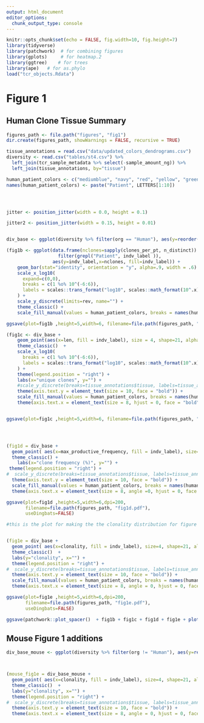```yaml
---
output: html_document
editor_options: 
  chunk_output_type: console
---
```

```r
knitr::opts_chunk$set(echo = FALSE, fig.width=10, fig.height=7) 
library(tidyverse) 
library(patchwork)  # for combining figures
library(gplots)     # for heatmap.2
library(ggtree)    # for trees
library(ape)   # for as.phylo
load("tcr_objects.Rdata")
```

# Figure 1



## Human Clone Tissue Summary

```r
figures_path <- file.path("figures", "fig1")
dir.create(figures_path, showWarnings = FALSE, recursive = TRUE)

tissue_annotations = read.csv("data/updated_colors_dendrograms.csv")
diversity <- read.csv("tables/st4.csv") %>% 
  left_join(tcr_sample_metadata %>% select(-sample_amount_ng)) %>% 
  left_join(tissue_annotations, by="tissue")

human_patient_colors <- c("mediumblue", "navy", "red", "yellow", "green4", "lightskyblue", "saddlebrown", "gray75", "gray45", "gray 85")
names(human_patient_colors) <- paste("Patient", LETTERS[1:10])




jitter <- position_jitter(width = 0.0, height = 0.1)

jitter2 <- position_jitter(width = 0.15, height = 0.01)


div_base <- ggplot(diversity %>% filter(org == "Human"), aes(y=reorder(tissue_label_fig1, desc(anatomic_order))))

(fig1b <- ggplot(data.frame(nclones=sapply(clones_per_pt, n_distinct)) %>% rownames_to_column("indv_label") %>% 
                   filter(grepl("Patient", indv_label )),
                 aes(y=indv_label,x=nclones, fill=indv_label)) +
    geom_bar(stat="identity", orientation = "y", alpha=.9, width = .6) +
    scale_x_log10(
      expand=c(0,0),
      breaks = c(1 %o% 10^(-6:6)),
      labels = scales::trans_format("log10", scales::math_format(10^.x))
    ) +
    scale_y_discrete(limits=rev, name="") +
    theme_classic() + 
    scale_fill_manual(values = human_patient_colors, breaks = names(human_patient_colors), guide="none"))

ggsave(plot=fig1b ,height=5,width=6, filename=file.path(figures_path, "fig1b.pdf"))

(fig1c <- div_base +
    geom_point(aes(x=len, fill = indv_label), size = 4, shape=21, alpha = .9, position = jitter) +
    theme_classic()  +
    scale_x_log10(
      breaks = c(1 %o% 10^(-6:6)),
      labels = scales::trans_format("log10", scales::math_format(10^.x))
    ) +
    theme(legend.position = "right") +
    labs(x="unique clones", y="") +
    #scale_y_discrete(breaks=tissue_annotations$tissue, labels=tissue_annotations$tissue_label) +
    theme(axis.text.y = element_text(size = 10, face = "bold")) + 
    scale_fill_manual(values = human_patient_colors, breaks = names(human_patient_colors)) +
    theme(axis.text.x = element_text(size = 8, hjust = 0, face = "bold")))


ggsave(plot=fig1c ,height=5,width=6, filename=file.path(figures_path, "fig1c.pdf"))




(fig1d = div_base +
  geom_point( aes(x=max_productive_frequency, fill = indv_label), size=4, shape=21, alpha = .9, position = jitter) +
  theme_classic() + 
    labs(x="clone frequency (%)", y="") +
 theme(legend.position = "right") + 
#  scale_y_discrete(breaks=tissue_annotations$tissue, labels=tissue_annotations$tissue_label) +
  theme(axis.text.y = element_text(size = 10, face = "bold")) + 
  scale_fill_manual(values = human_patient_colors, breaks = names(human_patient_colors)) +
  theme(axis.text.x = element_text(size = 8, angle =0, hjust = 0, face = "bold")))

ggsave(plot=fig1d ,height=5,width=6,dpi=200, 
       filename=file.path(figures_path, "fig1d.pdf"), 
       useDingbats=FALSE)

#this is the plot for making the the clonality distribution for figure 1 


(fig1e = div_base +
  geom_point( aes(x=clonality, fill = indv_label), size=4, shape=21, alpha = .9, position = jitter) +
  theme_classic()  +
  labs(y="clonality", x="") +
  theme(legend.position = "right") + 
#  scale_y_discrete(breaks=tissue_annotations$tissue, labels=tissue_annotations$tissue_label) +
  theme(axis.text.y = element_text(size = 10, face = "bold")) +  
  scale_fill_manual(values = human_patient_colors, breaks = names(human_patient_colors)) +
  theme(axis.text.x = element_text(size = 8, angle = 0, hjust = 0, face = "bold")))

ggsave(plot=fig1e ,height=5,width=6,dpi=200, 
       filename=file.path(figures_path, "fig1e.pdf"), 
       useDingbats=FALSE)

ggsave(patchwork::plot_spacer()  + fig1b + fig1c + fig1d + fig1e + plot_layout(widths = c(1, .7, 1,1,1), nrow=1, guides="collect") + plot_annotation(tag_levels = "A"), width = 24, height=5, filename = file.path(figures_path,"fig1.pdf"))
```



## Mouse Figure 1 additions

```r
div_base_mouse <- ggplot(diversity %>% filter(org != "Human"), aes(y=reorder(tissue_label_fig1, desc(anatomic_order))))



(mouse_fig1e = div_base_mouse +
  geom_point( aes(x=clonality, fill = indv_label), size=4, shape=21, alpha = .9, position = jitter) +
  theme_classic()  +
  labs(y="clonality", x="") +
  theme(legend.position = "right") + 
#  scale_y_discrete(breaks=tissue_annotations$tissue, labels=tissue_annotations$tissue_label) +
  theme(axis.text.y = element_text(size = 10, face = "bold")) +  
  theme(axis.text.x = element_text(size = 8, angle = 0, hjust = 0, face = "bold")))

```


